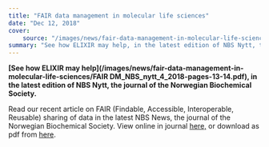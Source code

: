 ```yaml
---
title: "FAIR data management in molecular life sciences"
date: "Dec 12, 2018"
cover:
    source: "/images/news/fair-data-management-in-molecular-life-sciences/cover.png"
summary: "See how ELIXIR may help, in the latest edition of NBS Nytt, the journal of the Norwegian Biochemical Society."
---
```


**[See how ELIXIR may help](/images/news/fair-data-management-in-molecular-life-sciences/FAIR DM_NBS_nytt_4_2018-pages-13-14.pdf), in the latest edition of NBS Nytt, the journal of the Norwegian Biochemical Society.**

Read our recent article on FAIR (Findable, Accessible, Interoperable, Reusable) sharing of data in the latest NBS News, the journal of the Norwegian Biochemical Society. View online in journal [here,](https://www.biokjemisk.no/nbs-nytt/se-nbs-nytt-online/?fbclid=IwAR248mpwrIrT3U1iGJeoW98VifURVx00ekwFt2yyJ0x6hhhtMY4cs543wq8) or download as pdf from [here](uploads/FAIR%20DM_NBS_nytt_4_2018-pages-13-14.pdf).
